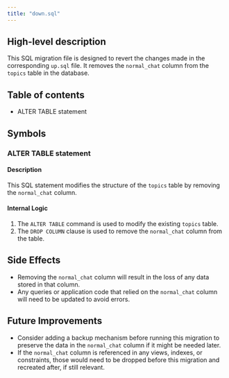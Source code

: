 ```yaml
---
title: "down.sql"
---
```


## High-level description
This SQL migration file is designed to revert the changes made in the corresponding `up.sql` file. It removes the `normal_chat` column from the `topics` table in the database.

## Table of contents
- ALTER TABLE statement

## Symbols

### ALTER TABLE statement
#### Description
This SQL statement modifies the structure of the `topics` table by removing the `normal_chat` column.

#### Internal Logic
1. The `ALTER TABLE` command is used to modify the existing `topics` table.
2. The `DROP COLUMN` clause is used to remove the `normal_chat` column from the table.

## Side Effects
- Removing the `normal_chat` column will result in the loss of any data stored in that column.
- Any queries or application code that relied on the `normal_chat` column will need to be updated to avoid errors.

## Future Improvements
- Consider adding a backup mechanism before running this migration to preserve the data in the `normal_chat` column if it might be needed later.
- If the `normal_chat` column is referenced in any views, indexes, or constraints, those would need to be dropped before this migration and recreated after, if still relevant.
